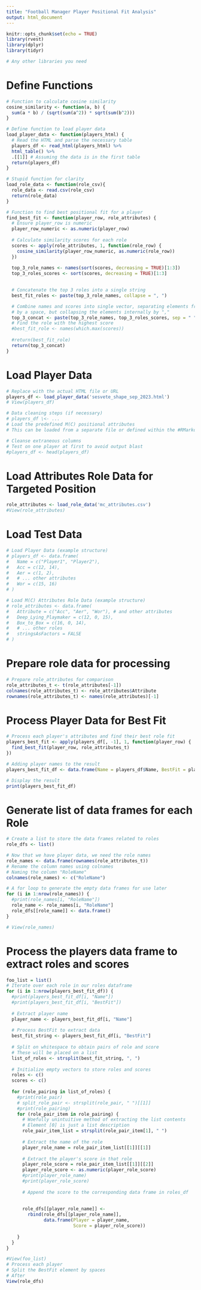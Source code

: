 ```yaml
---
title: "Football Manager Player Positional Fit Analysis"
output: html_document
---
```


```r
knitr::opts_chunk$set(echo = TRUE)
library(rvest)
library(dplyr)
library(tidyr)

# Any other libraries you need

```

# Define Functions
```r
# Function to calculate cosine similarity
cosine_similarity <- function(a, b) {
  sum(a * b) / (sqrt(sum(a^2)) * sqrt(sum(b^2)))
}

# Define function to load player data
load_player_data <- function(players_html) {
  # Read the HTML and parse the necessary table
  players_df <- read_html(players_html) %>%
  html_table() %>%
  .[[1]] # Assuming the data is in the first table
  return(players_df) 
}

# Stupid function for clarity
load_role_data <- function(role_csv){
  role_data <- read.csv(role_csv)
  return(role_data)
}

# Function to find best positional fit for a player
find_best_fit <- function(player_row, role_attributes) {
  # Ensure player_row is numeric
  player_row_numeric <- as.numeric(player_row)
  
  # Calculate similarity scores for each role
  scores <- apply(role_attributes, 1, function(role_row) {
    cosine_similarity(player_row_numeric, as.numeric(role_row))
  })
  
  top_3_role_names <- names(sort(scores, decreasing = TRUE)[1:3])
  top_3_roles_scores <- sort(scores, decreasing = TRUE)[1:3]

  
  # Concatenate the top 3 roles into a single string
  best_fit_roles <- paste(top_3_role_names, collapse = ", ")

  # Combine names and scores into single vector, separating elements from each vector
  # by a space, but collapsing the elements internally by ","
  top_3_concat <- paste(top_3_role_names, top_3_roles_scores, sep = " ", collapse = ", ")
  # Find the role with the highest score
  #best_fit_role <- names(which.max(scores))
  
  #return(best_fit_role)
  return(top_3_concat)
}

```

# Load Player Data
```r

# Replace with the actual HTML file or URL
players_df <- load_player_data('sesvete_shape_sep_2023.html')
# View(players_df)

# Data cleaning steps (if necessary)
# players_df \<- ...
# Load the predefined M(C) positional attributes
# This can be loaded from a separate file or defined within the #RMarkdown

# Cleanse extraneous columns
# Test on one player at first to avoid output blast
#players_df <- head(players_df)
```


# Load Attributes Role Data for Targeted Position
```r
role_attributes <- load_role_data('mc_attributes.csv')
#View(role_attributes)

```

# Load Test Data
```r

# Load Player Data (example structure)
# players_df <- data.frame(
#   Name = c("Player1", "Player2"),
#   Acc = c(12, 14),
#   Aer = c(1, 2),
#   # ... other attributes
#   Wor = c(15, 16)
# )

# Load M(C) Attributes Role Data (example structure)
# role_attributes <- data.frame(
#   Attribute = c("Acc", "Aer", "Wor"), # and other attributes
#   Deep_Lying_Playmaker = c(12, 0, 15),
#   Box_to_Box = c(16, 0, 14),
#   # ... other roles
#   stringsAsFactors = FALSE
# )
```


# Prepare role data for processing
```r
# Prepare role_attributes for comparison
role_attributes_t <- t(role_attributes[-1])
colnames(role_attributes_t) <- role_attributes$Attribute
rownames(role_attributes_t) <- names(role_attributes)[-1]
```


# Process Player Data for Best Fit
```r
# Process each player's attributes and find their best role fit
players_best_fit <- apply(players_df[, -1], 1, function(player_row) {
  find_best_fit(player_row, role_attributes_t)
})

# Adding player names to the result
players_best_fit_df <- data.frame(Name = players_df$Name, BestFit = players_best_fit)

# Display the result
print(players_best_fit_df)

```

# Generate list of data frames for each Role
```r
# Create a list to store the data frames related to roles
role_dfs <- list()

# Now that we have player data, we need the role names
role_names <- data.frame(rownames(role_attributes_t))
# Rename the column names using colnames 
# Naming the column "RoleName"
colnames(role_names) <- c("RoleName")

# A for loop to generate the empty data frames for use later
for (i in 1:nrow(role_names)) {
  #print(role_names[i, "RoleName"])
  role_name <- role_names[i, "RoleName"]
  role_dfs[[role_name]] <- data.frame()
}

# View(role_names)
```

# Process the players data frame to extract roles and scores
```r
foo_list = list()
# Iterate over each role in our roles dataframe
for (i in 1:nrow(players_best_fit_df)) {
  #print(players_best_fit_df[i, "Name"])
  #print(players_best_fit_df[i, "BestFit"])
  
  # Extract player name
  player_name <- players_best_fit_df[i, "Name"]
  
  # Process BestFit to extract data
  best_fit_string <- players_best_fit_df[i, "BestFit"]
  
  # Split on whitespace to obtain pairs of role and score
  # These will be placed on a list
  list_of_roles <- strsplit(best_fit_string, ", ")
  
  # Initialize empty vectors to store roles and scores
  roles <- c()
  scores <- c()
  
  for (role_pairing in list_of_roles) {
    #print(role_pair)
    # split_role_pair <- strsplit(role_pair, " ")[[1]]
    #print(role_pairing)
    for (role_pair_item in role_pairing) {
      # Woefully unintuitive method of extracting the list contents
      # Element [0] is just a list description
      role_pair_item_list = strsplit(role_pair_item[1], " ")
      
      # Extract the name of the role
      player_role_name = role_pair_item_list[[1]][[1]]
      
      # Extract the player's score in that role
      player_role_score = role_pair_item_list[[1]][[2]]
      player_role_score <- as.numeric(player_role_score)
      #print(player_role_name)
      #print(player_role_score)
      
      # Append the score to the corresponding data frame in roles_df
      
      
      role_dfs[[player_role_name]] <-
        rbind(role_dfs[[player_role_name]],
              data.frame(Player = player_name,
                         Score = player_role_score))
      
    }
  }
}

#View(foo_list)
# Process each player
# Split the BestFit element by spaces
# After
View(role_dfs)


```

